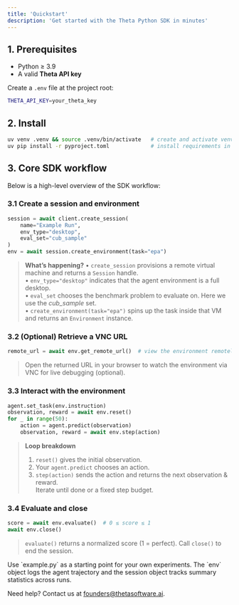 ```yaml
---
title: 'Quickstart'
description: 'Get started with the Theta Python SDK in minutes'
---
```


## 1. Prerequisites

- Python ≥ 3.9
- A valid **Theta API key**

Create a `.env` file at the project root:

```bash
THETA_API_KEY=your_theta_key
```

## 2. Install

```bash
uv venv .venv && source .venv/bin/activate   # create and activate venv
uv pip install -r pyproject.toml             # install requirements in venv
```

## 3. Core SDK workflow

Below is a high-level overview of the SDK workflow:

### 3.1 Create a session and environment

```python
session = await client.create_session(
    name="Example Run",
    env_type="desktop",
    eval_set="cub_sample"
)
env = await session.create_environment(task="epa")
```

> **What’s happening?**
> • `create_session` provisions a remote virtual machine and returns a `Session` handle.  
> • `env_type="desktop"` indicates that the agent environment is a full desktop.  
> • `eval_set` chooses the benchmark problem to evaluate on. Here we use the *cub_sample* set.  
> • `create_environment(task="epa")` spins up the task inside that VM and returns an `Environment` instance.

### 3.2 (Optional) Retrieve a VNC URL

```python
remote_url = await env.get_remote_url()  # view the environment remotely
```

> Open the returned URL in your browser to watch the environment via VNC for live debugging (optional).

### 3.3 Interact with the environment

```python
agent.set_task(env.instruction)
observation, reward = await env.reset()
for _ in range(50):
    action = agent.predict(observation)
    observation, reward = await env.step(action)
```

> **Loop breakdown**  
> 1. `reset()` gives the initial observation.  
> 2. Your `agent.predict` chooses an action.  
> 3. `step(action)` sends the action and returns the next observation & reward.  
> Iterate until done or a fixed step budget.

### 3.4 Evaluate and close

```python
score = await env.evaluate()  # 0 ≤ score ≤ 1
await env.close()
```

> `evaluate()` returns a normalized score (1 = perfect). Call `close()` to end the session.

<Note>
Use `example.py` as a starting point for your own experiments. The `env` object logs the agent trajectory and the session object tracks summary statistics across runs.
</Note>

Need help? Contact us at [founders@thetasoftware.ai](mailto:founders@thetasoftware.ai).
